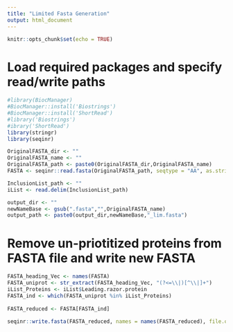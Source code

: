 ```yaml
---
title: "Limited Fasta Generation"
output: html_document
---
```


```r
knitr::opts_chunk$set(echo = TRUE)
```

# Load required packages and specify read/write paths
```r
#library(BiocManager)
#BiocManager::install('Biostrings')
#BiocManager::install('ShortRead')
#library('Biostrings') 
#ibrary('ShortRead')
library(stringr)
library(seqinr)

OriginalFASTA_dir <- ""
OriginalFASTA_name <- ""
OriginalFASTA_path <- paste0(OriginalFASTA_dir,OriginalFASTA_name)
FASTA <- seqinr::read.fasta(OriginalFASTA_path, seqtype = "AA", as.string = TRUE)

InclusionList_path <- ""
iList <- read.delim(InclusionList_path)

output_dir <- ""
newNameBase <- gsub(".fasta","",OriginalFASTA_name)
output_path <- paste0(output_dir,newNameBase,"_lim.fasta")
```

# Remove un-priotitized proteins from FASTA file and write new FASTA

```r

FASTA_heading_Vec <- names(FASTA)
FASTA_uniprot <- str_extract(FASTA_heading_Vec, "(?<=\\|)[^\\|]+")
iList_Proteins <- iList$Leading.razor.protein
FASTA_ind <- which(FASTA_uniprot %in% iList_Proteins)
  
FASTA_reduced <- FASTA[FASTA_ind]

seqinr::write.fasta(FASTA_reduced, names = names(FASTA_reduced), file.out = output_path)

```
